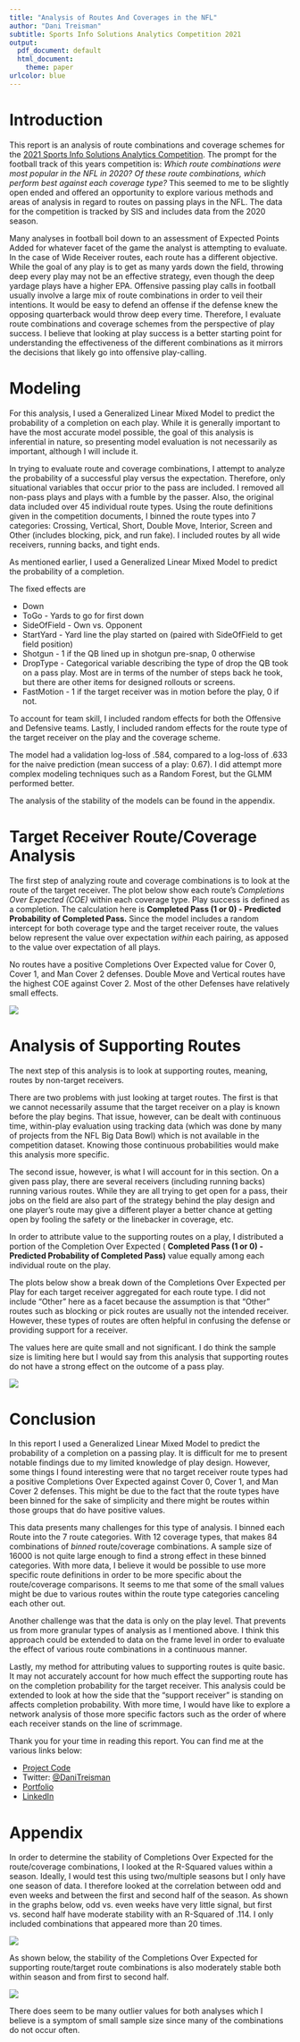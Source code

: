 ```yaml
---
title: "Analysis of Routes And Coverages in the NFL"
author: "Dani Treisman"
subtitle: Sports Info Solutions Analytics Competition 2021
output:
  pdf_document: default
  html_document:
    theme: paper
urlcolor: blue
---
```


# Introduction

This report is an analysis of route combinations and coverage schemes for the [2021 Sports Info Solutions Analytics Competition](https://www.sportsinfosolutions.com/sports-info-solutions-to-host-2nd-annual-sports-analytics-challenge-to-raise-money-for-the-boys-and-girls-clubs-of-america/). The prompt for the football track of this years competition is: *Which route combinations were most popular in the NFL in 2020? Of these route combinations, which perform best against each coverage type?* This seemed to me to be slightly open ended and offered an opportunity to explore various methods and areas of analysis in regard to routes on passing plays in the NFL. The data for the competition is tracked by SIS and includes data from the 2020 season.

Many analyses in football boil down to an assessment of Expected Points Added for whatever facet of the game the analyst is attempting to evaluate. In the case of Wide Receiver routes, each route has a different objective. While the goal of any play is to get as many yards down the field, throwing deep every play may not be an effective strategy, even though the deep yardage plays have a higher EPA. Offensive passing play calls in football usually involve a large mix of route combinations in order to veil their intentions. It would be easy to defend an offense if the defense knew the opposing quarterback would throw deep every time. Therefore, I evaluate route combinations and coverage schemes from the perspective of play success. I believe that looking at play success is a better starting point for understanding the effectiveness of the different combinations as it mirrors the decisions that likely go into offensive play-calling.

# Modeling

For this analysis, I used a Generalized Linear Mixed Model to predict the probability of a completion on each play. While it is generally important to have the most accurate model possible, the goal of this analysis is inferential in nature, so presenting model evaluation is not necessarily as important, although I will include it.

In trying to evaluate route and coverage combinations, I attempt to analyze the probability of a successful play versus the expectation. Therefore, only situational variables that occur prior to the pass are included. I removed all non-pass plays and plays with a fumble by the passer. Also, the original data included over 45 individual route types. Using the route definitions given in the competition documents, I binned the route types into 7 categories: Crossing, Vertical, Short, Double Move, Interior, Screen and Other (includes blocking, pick, and run fake). I included routes by all wide receivers, running backs, and tight ends.

As mentioned earlier, I used a Generalized Linear Mixed Model to predict the probability of a completion.

The fixed effects are

-   Down
-   ToGo - Yards to go for first down
-   SideOfField - Own vs. Opponent
-   StartYard - Yard line the play started on (paired with SideOfField to get field position)
-   Shotgun - 1 if the QB lined up in shotgun pre-snap, 0 otherwise
-   DropType - Categorical variable describing the type of drop the QB took on a pass play. Most are in terms of the number of steps back he took, but there are other items for designed rollouts or screens.
-   FastMotion - 1 if the target receiver was in motion before the play, 0 if not.

To account for team skill, I included random effects for both the Offensive and Defensive teams. Lastly, I included random effects for the route type of the target receiver on the play and the coverage scheme.

The model had a validation log-loss of .584, compared to a log-loss of .633 for the naive prediction (mean success of a play: 0.67). I did attempt more complex modeling techniques such as a Random Forest, but the GLMM performed better.

The analysis of the stability of the models can be found in the appendix.

# Target Receiver Route/Coverage Analysis

The first step of analyzing route and coverage combinations is to look at the route of the target receiver. The plot below show each route's *Completions Over Expected (COE)* within each coverage type. Play success is defined as a completion. The calculation here is **Completed Pass (1 or 0) - Predicted Probability of Completed Pass.** Since the model includes a random intercept for both coverage type and the target receiver route, the values below represent the value over expectation *within* each pairing, as apposed to the value over expectation of all plays.

No routes have a positive Completions Over Expected value for Cover 0, Cover 1, and Man Cover 2 defenses. Double Move and Vertical routes have the highest COE against Cover 2. Most of the other Defenses have relatively small effects.

![](targetroutes_by_coverage.png)

# Analysis of Supporting Routes

The next step of this analysis is to look at supporting routes, meaning, routes by non-target receivers.

There are two problems with just looking at target routes. The first is that we cannot necessarily assume that the target receiver on a play is known before the play begins. That issue, however, can be dealt with continuous time, within-play evaluation using tracking data (which was done by many of projects from the NFL Big Data Bowl) which is not available in the competition dataset. Knowing those continuous probabilities would make this analysis more specific.

The second issue, however, is what I will account for in this section. On a given pass play, there are several receivers (including running backs) running various routes. While they are all trying to get open for a pass, their jobs on the field are also part of the strategy behind the play design and one player's route may give a different player a better chance at getting open by fooling the safety or the linebacker in coverage, etc.

In order to attribute value to the supporting routes on a play, I distributed a portion of the Completion Over Expected ( **Completed Pass (1 or 0) - Predicted Probability of Completed Pass)** value equally among each individual route on the play.

The plots below show a break down of the Completions Over Expected per Play for each target receiver aggregated for each route type. I did not include "Other" here as a facet because the assumption is that "Other" routes such as blocking or pick routes are usually not the intended receiver. However, these types of routes are often helpful in confusing the defense or providing support for a receiver.

The values here are quite small and not significant. I do think the sample size is limiting here but I would say from this analysis that supporting routes do not have a strong effect on the outcome of a pass play.

![](supportingroutes_by_target.png)

# Conclusion

In this report I used a Generalized Linear Mixed Model to predict the probability of a completion on a passing play. It is difficult for me to present notable findings due to my limited knowledge of play design. However, some things I found interesting were that no target receiver route types had a positive Completions Over Expected against Cover 0, Cover 1, and Man Cover 2 defenses. This might be due to the fact that the route types have been binned for the sake of simplicity and there might be routes within those groups that do have positive values.

This data presents many challenges for this type of analysis. I binned each Route into the 7 route categories. With 12 coverage types, that makes 84 combinations of *binned* route/coverage combinations. A sample size of 16000 is not quite large enough to find a strong effect in these binned categories. With more data, I believe it would be possible to use more specific route definitions in order to be more specific about the route/coverage comparisons. It seems to me that some of the small values might be due to various routes within the route type categories canceling each other out.

Another challenge was that the data is only on the play level. That prevents us from more granular types of analysis as I mentioned above. I think this approach could be extended to data on the frame level in order to evaluate the effect of various route combinations in a continuous manner.

Lastly, my method for attributing values to supporting routes is quite basic. It may not accurately account for how much effect the supporting route has on the completion probability for the target receiver. This analysis could be extended to look at how the side that the "support receiver" is standing on affects completion probability. With more time, I would have like to explore a network analysis of those more specific factors such as the order of where each receiver stands on the line of scrimmage.

Thank you for your time in reading this report. You can find me at the various links below:

-   [Project Code](https://github.com/dtreisman/SISAnalyticsChallenge2021)
-   Twitter: [\@DaniTreisman](https://twitter.com/DaniTreisman)
-   [Portfolio](https://dtreisman.github.io/Portfolio/)
-   [LinkedIn](https://www.linkedin.com/in/dani-treisman/)

# Appendix

In order to determine the stability of Completions Over Expected for the route/coverage combinations, I looked at the R-Squared values within a season. Ideally, I would test this using two/multiple seasons but I only have one season of data. I therefore looked at the correlation between odd and even weeks and between the first and second half of the season. As shown in the graphs below, odd vs. even weeks have very little signal, but first vs. second half have moderate stability with an R-Squared of .114. I only included combinations that appeared more than 20 times.

![](stability_graphs.png)

As shown below, the stability of the Completions Over Expected for supporting route/target route combinations is also moderately stable both within season and from first to second half.

![](stability_graphs_support.png)

There does seem to be many outlier values for both analyses which I believe is a symptom of small sample size since many of the combinations do not occur often.
